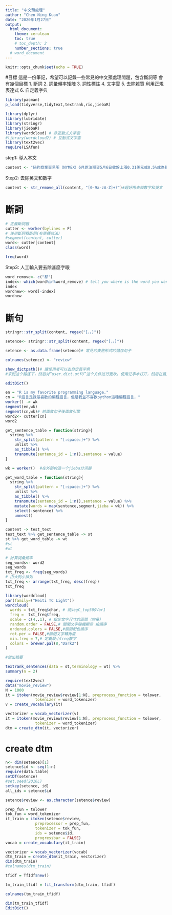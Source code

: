```yaml
---
title: "中文預處理"
author: "Chen Ning Kuan"
date: "2020年1月27日"
output: 
  html_document:
    theme: cerulean
    toc: true
    # toc_depth: 2
    number_sections: true
  # word_document
---
```



```r
knitr::opts_chunk$set(echo = TRUE)
```

#目標
這是一份筆記，希望可以記錄一些常見的中文預處理問題，包含斷詞等
會有幾個目標
1. 斷詞
2. 詞彙頻率矩陣
3. 詞性標註
4. 文字雲
5. 去除雜質 利用正規表達式
6. 自定義字典
   
```r
library(pacman)
p_load(tidyverse,tidytext,textrank,rio,jiebaR)
```



```r
library(dplyr)
library(lubridate)
library(stringr)
library(jiebaR)
library(wordcloud) # 非互動式文字雲
#library(wordcloud2) # 互動式文字雲
library(text2vec)
require(LSAfun)
```

step1: 導入本文

```r
content <- "紐約商業交易所（NYMEX）6月原油期貨5月6日收盤上漲0.31美元或0.5%成為每桶62.25美元，因伊朗的局勢升溫，歐洲ICE期貨交易所（ICE Futures Europe）近月布蘭特原油上漲0.39美元或0.6%成為每桶71.24美元。路透社報導，美國正在向中東部署一個航母打擊群和一個轟炸機特遣部隊，美國代理國防部長稱伊朗政權的威脅是可信的。 卡達半島電視台網站5月5日報導，美國本月起取消對8個經濟體（中國、印度、日本、韓國、台灣、土耳其、義大利和希臘）購買伊朗石油的豁免，相比去年11月美國對伊朗石油出口實施制裁的時候允許這些國家在6個月內繼續購買以避免過度影響油價，顯然美國認為如今油市已經有足夠的供應。美國國務卿蓬佩奧（Mike Pompeo）表示，美國已經與主要產油國家進行溝通，希望確保油市的供應充足；加上美國國內的產油也在持續增長，這令美國有信心油市的供應不會匱乏。 不過，實際局勢可能未必如美國所想。目前有多個產油國家內政動盪並影響產量，包括阿爾及利亞、安哥拉、利比亞、伊朗、奈及利亞與委內瑞拉，一旦動盪升級，隨時會進一步影響油市供應。此外，伊朗重質原油也並非任何國家都能替代，遑論美國的輕質原油，與伊朗原油在品質上最為相近的是沙烏地阿拉伯，其次為阿拉伯聯合大公國。而如果油價因為任何供應問題再度飆升至每桶100美元，估計將令全球經濟增長削減0.6個百分點，通膨則將上揚0.7個百分點。 油田服務公司貝克休斯（Baker Hughes Inc.）公佈，截至5月3日，美國石油與天然氣探勘井數量較前週減少1座至990座，創下去年3月（990座）以來的13個月新低。其中，主要用於頁岩油氣開採的水平探勘井數量較前週持平為873座。探勘活動的增減會反映未來的石油產量，貝克休斯統計的探勘井是指為開發以及探勘新油氣儲藏所設的鑽井（鑽機）數量。 貝克休斯的數據顯示，截至5月3日，美國石油探勘井數量較前週所創的逾一年新低增加2座至807座，累計今年來仍減少78座；天然氣探勘井數量較前週減少3座至183座。與去年同期相比，美國石油探勘井數量減少27座，天然氣探勘井數量減少13座；水平探勘井數量年減2座。根據美國能源部週度預測數據，截至4月26日當週，美國原油日均產量再創新高水平至1,230萬桶。 在美國最大產油州德州，油氣探勘井數量較前週減少7座至484座，緊鄰德州上方的奧克拉荷馬州油氣探勘井數量較前週增加1座至103座，新墨西哥州油氣探勘井數量較前週增加2座至106座，路易斯安那州油氣探勘井數量較前週持平為62座，北達科他州油氣探勘井數量較前週減少1座至57座。最大頁岩油產地、盤據西德州與新墨西哥州東南部的二疊紀盆地石油探勘井數量較前週減少1座至459座。"

```
Step2: 去除英文和數字

```r
content <- str_remove_all(content, "[0-9a-zA-Z]+?")#超好用去掉數字和英文
```

# 斷詞
```r
# 定義斷詞器
cutter <- worker(bylines = F)
# 使用斷詞器斷詞(有兩種寫法)
#segment(content, cutter)
word<- cutter[content]
class(word)

freq(word)

```

Step3: 人工輸入要去除甚麼字眼

```r
word_remove<- c("都")
index<- which(word%in%word_remove) # tell you where is the word you want to remove
index
wordnew<- word[-index]
wordnew

```


# 斷句

```r
stringr::str_split(content, regex("[，。]"))

setence<- stringr::str_split(content, regex("[，。]"))

setence <- as.data.frame(setence)# 常見的表格形式的儲存句子

colnames(setence) <- "review"
```

```r
show_dictpath()# 讓使用者可以去自定義字典
#来到这个路径下，然后对“user.dict.utf8”这个文件进行更改。使用记事本打开，然后在最后补上词条，也就是“R语言” 

editDict()
```


```r
en = "R is my favorite programming language."
cn = "R語言是我最喜歡的編程語言，但是我並不喜歡python這種編程語言，"
worker() -> wk
segment(en,wk)
segment(cn,wk)# 前面放句子後面放引擎
word2<- cutter[cn]
word2


```

```r
get_sentence_table = function(string){
  string %>% 
    str_split(pattern = "[:space:]+") %>% 
    unlist %>% 
    as_tibble() %>% 
    transmute(sentence_id = 1:n(),sentence = value)
}
```

```r
wk = worker()  #在外部构造一个jieba分词器

get_word_table = function(string){
  string %>% 
    str_split(pattern = "[:space:]+") %>% 
    unlist %>% 
    as_tibble() %>% 
    transmute(sentence_id = 1:n(),sentence = value) %>% 
    mutate(words = map(sentence,segment,jieba = wk)) %>% 
    select(-sentence) %>% 
    unnest()
}
```

```r
content -> test_text
test_text %>% get_sentence_table -> st
st %>% get_word_table -> wt
#st
#wt
```

```r
# 計算詞彙頻率
seg_words<- word2 
seg_words
txt_freq <- freq(seg_words)
# 由大到小排列
txt_freq <- arrange(txt_freq, desc(freq))
txt_freq 
```

```r
library(wordcloud)
par(family=("Heiti TC Light"))
wordcloud(
  words = txt_freq$char, # 或segC_top50$Var1
  freq =  txt_freq$freq, 
  scale = c(4,.1), # 給定文字尺寸的區間（向量）
  random.order = FALSE,# 關閉文字隨機顯示 按順序
  ordered.colors = FALSE,#關閉配色順序
  rot.per = FALSE,#關閉文字轉角度
  min.freq = 7,# 定義最小freq數字 
  colors = brewer.pal(8,"Dark2")
)
```



```r

#做出摘要

textrank_sentences(data = st,terminology = wt) %>% 
summary(n = 2)

```

```r
require(text2vec)
data("movie_review")
N = 1000
it = itoken(movie_review$review[1:N], preprocess_function = tolower,
             tokenizer = word_tokenizer)
v = create_vocabulary(it)

vectorizer = vocab_vectorizer(v)
it = itoken(movie_review$review[1:N], preprocess_function = tolower,
             tokenizer = word_tokenizer)
dtm = create_dtm(it, vectorizer)

```

# create dtm

```r
n<- dim(setence)[1]
setence$id <- seq(1:n)
require(data.table)
setDT(setence)
#set.seed(2016L)
setkey(setence, id)
all_ids = setence$id

setence$review <- as.character(setence$review)
```

```r
prep_fun = tolower
tok_fun = word_tokenizer
it_train = itoken(setence$review, 
             preprocessor = prep_fun, 
             tokenizer = tok_fun, 
             ids = setence$id, 
             progressbar = FALSE)
vocab = create_vocabulary(it_train)

vectorizer = vocab_vectorizer(vocab)
dtm_train = create_dtm(it_train, vectorizer)
dim(dtm_train)
#colnames(dtm_train)
```


```r

tfidf = TfIdf$new()  

tm_train_tfidf = fit_transform(dtm_train, tfidf)

colnames(tm_train_tfidf)

dim(tm_train_tfidf)
EditDict()
```


```r

```

